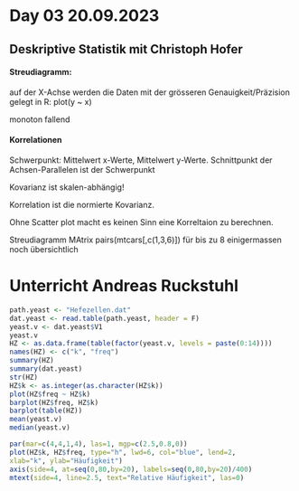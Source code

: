 # Day 03 20.09.2023 {.unnumbered}

## Deskriptive Statistik mit Christoph Hofer

#### Streudiagramm:

auf der X-Achse werden die Daten mit der grösseren Genauigkeit/Präzision gelegt in R: plot(y \~ x)

monoton fallend

#### Korrelationen

Schwerpunkt: Mittelwert x-Werte, Mittelwert y-Werte. Schnittpunkt der Achsen-Parallelen ist der Schwerpunkt

Kovarianz ist skalen-abhängig!

Korrelation ist die normierte Kovarianz.

Ohne Scatter plot macht es keinen Sinn eine Korreltaion zu berechnen.

Streudiagramm MAtrix pairs(mtcars\[,c(1,3,6)\]) für bis zu 8 einigermassen noch übersichtlich

# Unterricht Andreas Ruckstuhl

```r
path.yeast <- "Hefezellen.dat"
dat.yeast <- read.table(path.yeast, header = F)
yeast.v <- dat.yeast$V1
yeast.v
HZ <- as.data.frame(table(factor(yeast.v, levels = paste(0:14))))
names(HZ) <- c("k", "freq")
summary(HZ)
summary(dat.yeast)
str(HZ)
HZ$k <- as.integer(as.character(HZ$k))
plot(HZ$freq ~ HZ$k)
barplot(HZ$freq, HZ$k)
barplot(table(HZ))
mean(yeast.v)
median(yeast.v)

```

```r
par(mar=c(4,4,1,4), las=1, mgp=c(2.5,0.8,0))
plot(HZ$k, HZ$freq, type="h", lwd=6, col="blue", lend=2,
xlab="k", ylab="Häufigkeit")
axis(side=4, at=seq(0,80,by=20), labels=seq(0,80,by=20)/400)
mtext(side=4, line=2.5, text="Relative Häufigkeit", las=0)
```
